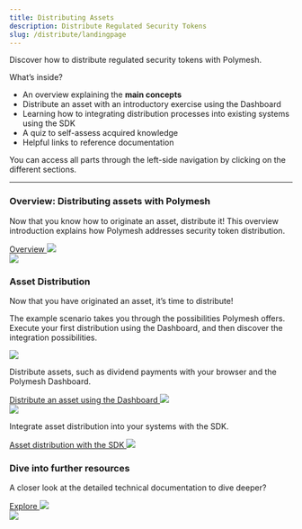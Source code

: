 ```yaml
---
title: Distributing Assets
description: Distribute Regulated Security Tokens
slug: /distribute/landingpage
---
```



Discover how to distribute regulated security tokens with Polymesh. 

What’s inside?
* An overview explaining the **main concepts**
* Distribute an asset with an introductory exercise using the Dashboard
* Learning how to integrating distribution processes into existing systems using the SDK
* A quiz to self-assess acquired knowledge 
* Helpful links to reference documentation


<HighlightBox type="info">
You can access all parts through the left-side navigation by clicking on the different sections.
</HighlightBox>

***

<div class="box-overview-card">
	<div class="content-left">
		<h3>Overview: Distributing assets with Polymesh</h3>
		<p>Now that you know how to originate an asset, distribute it! This overview introduction explains how Polymesh addresses security token distribution.</p>
		<a class="action-link" href="/distribute/introduction">
			Overview
			<img src="/icon-arrow-right.svg"/>
		</a>
	</div>
	<div class="image-right">
		<img src="/illu-p-screen.svg"/>
	</div>
</div>
<h3>Asset Distribution</h3>
Now that you have originated an asset, it’s time to distribute!

The example scenario takes you through the possibilities Polymesh offers. Execute your first distribution using the Dashboard, and then discover the integration possibilities.

<div class="box-action-cards">
	<div class="content-wrapper">
		<div class="action-card">
			<img class="action-icon" src="/icon-business.svg"/>
			<p>Distribute assets, such as dividend payments with your browser and the Polymesh Dashboard.</p>
			<a class="action-link" href="/actions/dashboard">
				Distribute an asset using the Dashboard
				<img src="/icon-arrow-right.svg"/>
			</a>
		</div>
		<div class="action-card">
			<img class="action-icon" src="/icon-developer.svg"/>
			<p>Integrate asset distribution into your systems with the SDK.</p>
			<a class="action-link" href="/actions/sdk">
				Asset distribution with the SDK
				<img src="/icon-arrow-right.svg"/>
			</a>
		</div>
	</div>
</div>

<div class="box-overview-card">
	<div class="content-left">
		<h3>Dive into further resources</h3>
		<p>A closer look at the detailed technical documentation to dive deeper?</p>
		<a class="action-link" href="#">
			Explore
			<img src="/icon-arrow-right.svg"/>
		</a>
	</div>
	<div class="image-right">
		<img src="/illu-p-code.svg"/>
	</div>
</div>
